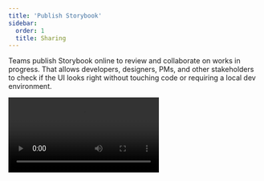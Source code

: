 ```yaml
---
title: 'Publish Storybook'
sidebar:
  order: 1
  title: Sharing
---
```


<YouTubeCallout id="zhrboql8UuU" title="How to Test UI AUTOMATICALLY — Storybook and Chromatic" />

Teams publish Storybook online to review and collaborate on works in progress. That allows developers, designers, PMs, and other stakeholders to check if the UI looks right without touching code or requiring a local dev environment.

<Video src="../_assets/sharing/storybook-workflow-publish.mp4" />

## Build Storybook as a static web application

First, we'll need to build Storybook as a static web application. The functionality is already built-in and pre-configured for most supported frameworks. Others require a bit of customization (e.g., Angular). Run the following command inside your project's root directory:

{/* prettier-ignore-start */}

<IfRenderer renderer={['vue', 'web-components', 'ember', 'html', 'react', 'svelte', 'preact', 'qwik','solid' ]}>

<CodeSnippets path="build-storybook-production-mode.md" />

</IfRenderer>

<IfRenderer renderer="angular">

<CodeSnippets path="build-storybook-production-mode-angular.md" />

</IfRenderer>

{/* prettier-ignore-end */}

<Callout variant="info" icon="💡">

  You can provide additional flags to customize the command. Read more about the flag options [here](../api/cli-options.mdx).

</Callout>

Storybook will create a static web application capable of being served by any web server. Preview it locally by running the following command:

{/* prettier-ignore-start */}

<CodeSnippets path="preview-storybook-production-mode.md" />

{/* prettier-ignore-end */}

### Customizing the build for performance

By default, Storybook's production build will encapsulate all stories and documentation into the production bundle. This is ideal for small projects but can cause performance issues for larger projects or when decreased build times are a priority (e.g., testing, CI/CD). If you need, you can customize the production build with the [`test` option](../api/main-config/main-config-build.mdx#test) in your `main.js|ts` configuration file and adjust your build script to enable the optimizations with the `--test` [flag](../api/cli-options.mdx#build).

{/* prettier-ignore-start */}

<CodeSnippets path="storybook-build-test-flag.md" />

{/* prettier-ignore-end */}

## Publish Storybook with Chromatic

Once you've built your Storybook as a static web application, you can publish it to your web host. We recommend [Chromatic](https://www.chromatic.com/?utm_source=storybook_website\&utm_medium=link\&utm_campaign=storybook), a free publishing service made for Storybook that documents, versions, and indexes your UI components securely in the cloud.

![Storybook publishing workflow](../_assets/sharing/workflow-publish.png)

To get started, sign up with your GitHub, GitLab, Bitbucket, or email and generate a unique *project-token* for your project.

Next, install the [Chromatic CLI](https://www.npmjs.com/package/chromatic) package from npm:

{/* prettier-ignore-start */}

<CodeSnippets path="chromatic-install.md" />

{/* prettier-ignore-end */}

Run the following command after the package finishes installing. Make sure that you replace `your-project-token` with your own project token.

```shell
npx chromatic --project-token=<your-project-token>
```

When Chromatic finishes, you should have successfully deployed your Storybook. Preview it by clicking the link provided (i.e., https://random-uuid.chromatic.com).

```shell
Build 1 published.

View it online at https://www.chromatic.com/build?appId=...&number=1.
```

![Chromatic publish build](../_assets/sharing/build-publish-only.png)

### Setup CI to publish automatically

Configure your CI environment to publish your Storybook and [run Chromatic](https://www.chromatic.com/docs/ci?utm_source=storybook_website\&utm_medium=link\&utm_campaign=storybook) whenever you push code to a repository. Let's see how to set it up using GitHub Actions.

In your project's root directory, add a new file called `chromatic.yml` inside the `.github/workflows` directory:

{/* prettier-ignore-start */}

<CodeSnippets path="chromatic-github-action.md" />

{/* prettier-ignore-end */}

<Callout variant="info" icon="💡">

  Secrets are secure environment variables provided by GitHub so that you don't need to hard code your `project-token`. Read the [official documentation](https://docs.github.com/en/actions/security-guides/encrypted-secrets#creating-encrypted-secrets-for-a-repository) to learn how to configure them.

</Callout>

Commit and push the file. Congratulations, you've successfully automated publishing your Storybook. Now whenever you open a PR you’ll get a handy link to your published Storybook in your PR checks.

![PR check publish](../_assets/sharing/prbadge-publish.png)

### Review with your team

Publishing Storybook as part of the development process makes it quick and easy to [gather team feedback](https://storybook.js.org/tutorials/design-systems-for-developers/react/en/review/).

A common method to ask for review is to paste a link to the published Storybook in a pull request or Slack.

If you publish your Storybook to Chromatic, you can use the [UI Review](https://www.chromatic.com/features/publish?utm_source=storybook_website\&utm_medium=link\&utm_campaign=storybook) feature to automatically scan your PRs for new and updated stories. That makes it easy to identify what changed and give feedback.

![UI review in Chromatic](../_assets/sharing/workflow-uireview.png)

### Versioning and history

When you publish Storybook, you also get component history and versioning down to the commit. That's useful during implementation review for comparing components between branches/commits to past versions.

![Library history in Chromatic](../_assets/sharing/workflow-history-versioning.png)

## Publish Storybook to other services

Since Storybook is built as a static web application, you can also publish it to any web host, including [GitHub Pages](https://docs.github.com/en/pages), [Netlify](https://www.netlify.com/), [AWS S3](https://aws.amazon.com/s3/), and more. However, features such as [Composition](./storybook-composition.mdx), [embedding stories](./embed.mdx), history, versioning, and assets may require tighter integration with Storybook APIs and secure authentication. If you want to know more about headers, you can refer to the [Migration guide](https://github.com/storybookjs/storybook/blob/main/MIGRATION.md#deploying-build-artifacts). Additionally, if you want to learn about the Component Publishing Protocol (CPP), you can find more information below.

### GitHub Pages

To deploy Storybook on GitHub Pages, use the community-built [Deploy Storybook to GitHub Pages](https://github.com/bitovi/github-actions-storybook-to-github-pages) Action. To enable it, create a new workflow file inside your `.github/workflows` directory with the following content:

{/* prettier-ignore-start */}

<CodeSnippets path="ghp-github-action.md" />

{/* prettier-ignore-end */}

<Callout variant="info">

  The GitHub Pages Action requires additional configuration options to customize the deployment process. Refer to the [official documentation](https://github.com/marketplace/actions/deploy-storybook-to-github-pages) for more information.
  
</Callout>

<details>
  <summary><h3>Component Publishing Protocol (CPP)</h3></summary>

  Storybook can communicate with services that host built Storybooks online. This enables features such as [Composition](./storybook-composition.mdx). We categorize services via compliance with the "Component Publishing Protocol" (CPP) with various levels of support in Storybook.

  ### CPP level 1

  This level of service serves published Storybooks and makes the following available:

  * Versioned endpoints, URLs that resolve to different published Storybooks depending on a `version=x.y.z` query parameter (where `x.y.z` is the released version of the package).
  * Support for `/index.json` (formerly `/stories.json`) endpoint, which returns a list of stories and their metadata.
  * Support for `/metadata.json` and the `releases` field.

  Example: [Chromatic](https://www.chromatic.com/?utm_source=storybook_website\&utm_medium=link\&utm_campaign=storybook)

  ### CPP level 0

  This level of service can serve published Storybooks but has no further integration with Storybook’s APIs.

  Examples: [Netlify](https://www.netlify.com/), [S3](https://aws.amazon.com/en/s3/)
</details>

## Search engine optimization (SEO)

If your Storybook is publicly viewable, you may wish to configure how it is represented in search engine result pages.

### Description

You can provide a description for search engines to display in the results listing, by adding the following to the `manager-head.html` file in your config directory:

{/* prettier-ignore-start */}

<CodeSnippets path="seo-description.md" />

{/* prettier-ignore-end */}

### Preventing your Storybook from being crawled

You can prevent your published Storybook from appearing in search engine results by including a noindex meta tag, which you can do by adding the following to the `manager-head.html` file in your config directory:

{/* prettier-ignore-start */}

<CodeSnippets path="seo-noindex.md" />

{/* prettier-ignore-end */}
